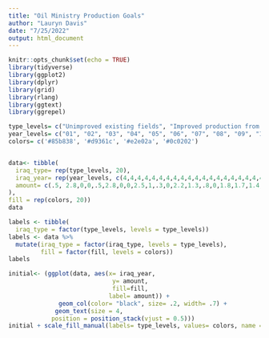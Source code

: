 ```yaml
---
title: "Oil Ministry Production Goals"
author: "Lauryn Davis"
date: "7/25/2022"
output: html_document
---
```


```r
knitr::opts_chunk$set(echo = TRUE)
library(tidyverse)
library(ggplot2)
library(dplyr)
library(grid)
library(rlang)
library(ggtext)
library(ggrepel)
```

```r
type_levels= c("Unimproved existing fields", "Improved production from existing fields", "Undeveloped discovered fields", "Undiscovered fields")
year_levels= c("01", "02", "03", "04", "05", "06", "07", "08", "09", "10", "11", "12", "13", "14", "15", "16", "17", "18", "19", "20")
colors= c('#85b838', '#d9361c', '#e2e02a', '#0c0202')


data<- tibble(
  iraq_type= rep(type_levels, 20),
  iraq_year= rep(year_levels, c(4,4,4,4,4,4,4,4,4,4,4,4,4,4,4,4,4,4,4,4)),
  amount= c(.5, 2.8,0,0,.5,2.8,0,0,2.5,1,.3,0,2.2,1.3,.8,0,1.8,1.7,1.4,0,1.75,1.75,1.9,0,1.7,1.8,2.1,0,1.65,1.85,2.5,0,1.6,1.9,2.5,0,1.5,2,2.5,0,1.45,2.05,2.5,0,1.35,2.15,2.5,0,1.26,2.14,2.57,0,1.2,2.2,2.6,0,1.15,2.15,2.45,.2,1.1,2.13,2.4,.4,1.09,2.11,2.3,.5,1,2.1,2.5,.4,.89,2.21,2.33,.54,.84,2.16,2.3,.7
),
fill = rep(colors, 20))
data

labels <- tibble(
  iraq_type = factor(type_levels, levels = type_levels))
labels <- data %>% 
  mutate(iraq_type = factor(iraq_type, levels = type_levels),
         fill = factor(fill, levels = colors))
labels

initial<- (ggplot(data, aes(x= iraq_year, 
                             y= amount,
                             fill=fill,
                            label= amount)) +
              geom_col(color= "black", size= .2, width= .7) +
             geom_text(size = 4, 
            position = position_stack(vjust = 0.5)))
initial + scale_fill_manual(labels= type_levels, values= colors, name = "") 
```